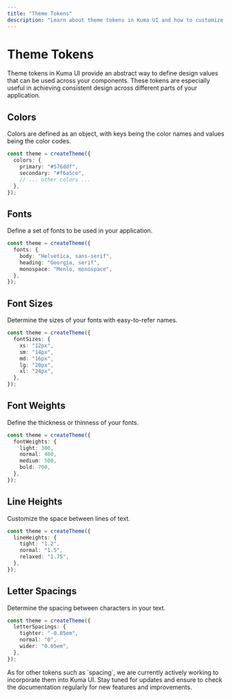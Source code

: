```yaml
---
title: "Theme Tokens"
description: "Learn about theme tokens in Kuma UI and how to customize them to suit your design needs."
---
```



# Theme Tokens

Theme tokens in Kuma UI provide an abstract way to define design values that can be used across your components. These tokens are especially useful in achieving consistent design across different parts of your application.

## Colors

Colors are defined as an object, with keys being the color names and values being the color codes.

```ts filename="kuma.config.ts"
const theme = createTheme({
  colors: {
    primary: "#576ddf",
    secondary: "#f6a5ce",
    // ... other colors ...
  },
});
```

## Fonts

Define a set of fonts to be used in your application.

```ts filename="kuma.config.ts"
const theme = createTheme({
  fonts: {
    body: "Helvetica, sans-serif",
    heading: "Georgia, serif",
    monospace: "Menlo, monospace",
  },
});
```

## Font Sizes

Determine the sizes of your fonts with easy-to-refer names.

```ts filename="kuma.config.ts"
const theme = createTheme({
  fontSizes: {
    xs: "12px",
    sm: "14px",
    md: "16px",
    lg: "20px",
    xl: "24px",
  },
});
```

## Font Weights

Define the thickness or thinness of your fonts.

```ts filename="kuma.config.ts"
const theme = createTheme({
  fontWeights: {
    light: 300,
    normal: 400,
    medium: 500,
    bold: 700,
  },
});
```

## Line Heights

Customize the space between lines of text.

```ts filename="kuma.config.ts"
const theme = createTheme({
  lineHeights: {
    tight: "1.2",
    normal: "1.5",
    relaxed: "1.75",
  },
});
```

## Letter Spacings

Determine the spacing between characters in your text.

```ts filename="kuma.config.ts"
const theme = createTheme({
  letterSpacings: {
    tighter: "-0.05em",
    normal: "0",
    wider: "0.05em",
  },
});
```

<Callout type="warning">
  As for other tokens such as `spacing`, we are currently actively working to
  incorporate them into Kuma UI. Stay tuned for updates and ensure to check the
  documentation regularly for new features and improvements.
</Callout>

